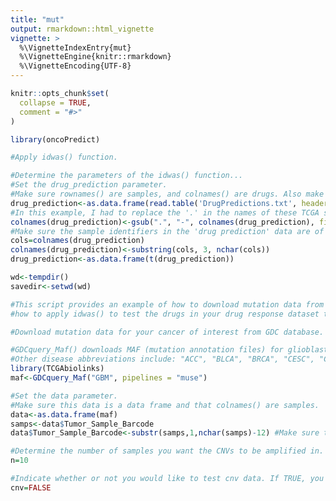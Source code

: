 ```yaml
---
title: "mut"
output: rmarkdown::html_vignette
vignette: >
  %\VignetteIndexEntry{mut}
  %\VignetteEngine{knitr::rmarkdown}
  %\VignetteEncoding{UTF-8}
---
```


```r
knitr::opts_chunk$set(
  collapse = TRUE,
  comment = "#>"
)
```

```r
library(oncoPredict)

#Apply idwas() function.

#Determine the parameters of the idwas() function...
#Set the drug_prediction parameter.
#Make sure rownames() are samples, and colnames() are drugs. Also make sure this data is a data frame.
drug_prediction<-as.data.frame(read.table('DrugPredictions.txt', header=TRUE, row.names=1))
#In this example, I had to replace the '.' in the names of these TCGA samples with '-' so that they are of the same form as samples in the mutation  data (you may not have to do this).
colnames(drug_prediction)<-gsub(".", "-", colnames(drug_prediction), fixed=T)
#Make sure the sample identifiers in the 'drug prediction' data are of similar form as the sample identifiers in the 'data' parameter.
cols=colnames(drug_prediction)
colnames(drug_prediction)<-substring(cols, 3, nchar(cols))
drug_prediction<-as.data.frame(t(drug_prediction))

wd<-tempdir()
savedir<-setwd(wd)

#This script provides an example of how to download mutation data from the GDC database for GBM (glioblastoma) and
#how to apply idwas() to test the drugs in your drug response dataset to each mutation to identify biomarkers that #enrich for drug response.

#Download mutation data for your cancer of interest from GDC database.

#GDCquery_Maf() downloads MAF (mutation annotation files) for glioblastoma (GBM).
#Other disease abbreviations include: "ACC", "BLCA", "BRCA", "CESC", "CHOL", "COAD", "COADREAD", "DLBC", "GBM", "GBMLGG", "HNSC", "KICH", "KIPAN", #"KIRC", "KIRP", "LAML", "LGG", "LIHC", "LUAD", "LUSC", "MESO", "OV", "PAAD", "PCPG", "PRAD", "READ", "SARC", "SKCM", "STAD", "STES", "TGCT", "THCA", #"THYM", "UCEC", "UCS", "UVM"
library(TCGAbiolinks)
maf<-GDCquery_Maf("GBM", pipelines = "muse")

#Set the data parameter.
#Make sure this data is a data frame and that colnames() are samples.
data<-as.data.frame(maf)
samps<-data$Tumor_Sample_Barcode
data$Tumor_Sample_Barcode<-substr(samps,1,nchar(samps)-12) #Make sure these sample ids are of the same form as the sample ids in your prediction data.

#Determine the number of samples you want the CNVs to be amplified in. The default is 10.
n=10

#Indicate whether or not you would like to test cnv data. If TRUE, you will test cnv data. If FALSE, you will test mutation data.
cnv=FALSE

```
